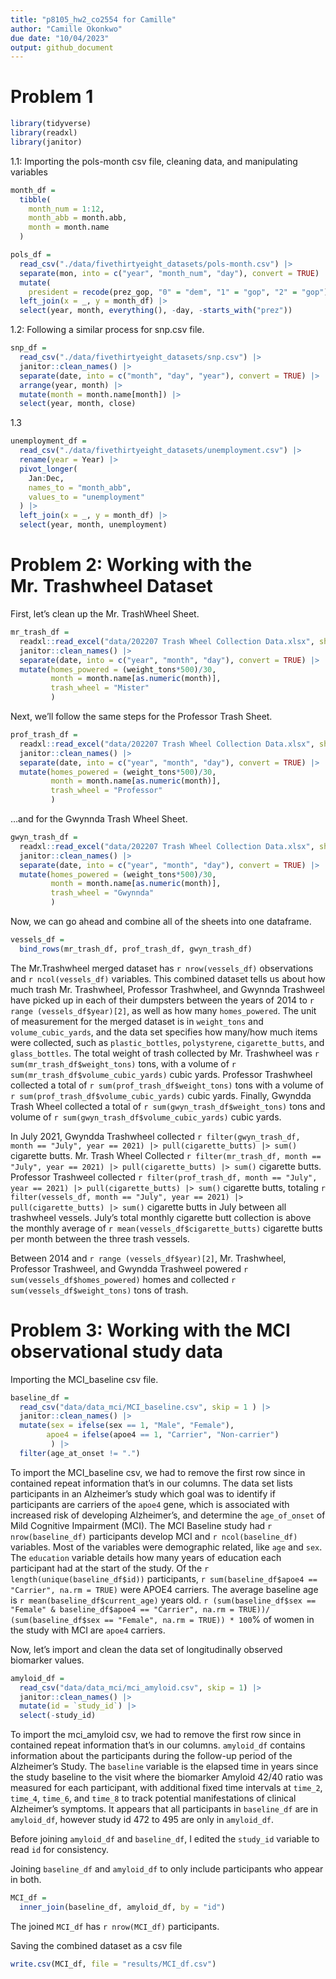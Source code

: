 ```yaml
---
title: "p8105_hw2_co2554 for Camille"
author: "Camille Okonkwo"
due date: "10/04/2023"
output: github_document
---
```


# Problem 1

```r
library(tidyverse)
library(readxl)
library(janitor)
```

1.1: Importing the pols-month csv file, cleaning data, and manipulating variables

```r
month_df = 
  tibble(
    month_num = 1:12,
    month_abb = month.abb,
    month = month.name
  )

pols_df = 
  read_csv("./data/fivethirtyeight_datasets/pols-month.csv") |>
  separate(mon, into = c("year", "month_num", "day"), convert = TRUE) |>
  mutate(
    president = recode(prez_gop, "0" = "dem", "1" = "gop", "2" = "gop")) |>
  left_join(x = _, y = month_df) |> 
  select(year, month, everything(), -day, -starts_with("prez")) 
```

1.2: Following a similar process for snp.csv file.

```r
snp_df =
  read_csv("./data/fivethirtyeight_datasets/snp.csv") |>
  janitor::clean_names() |>
  separate(date, into = c("month", "day", "year"), convert = TRUE) |>
  arrange(year, month) |>
  mutate(month = month.name[month]) |>
  select(year, month, close) 
```

1.3
```r
unemployment_df = 
  read_csv("./data/fivethirtyeight_datasets/unemployment.csv") |>
  rename(year = Year) |>
  pivot_longer(
    Jan:Dec, 
    names_to = "month_abb",
    values_to = "unemployment"
  ) |> 
  left_join(x = _, y = month_df) |> 
  select(year, month, unemployment)
```



# Problem 2: Working with the Mr. Trashwheel Dataset

First, let's clean up the Mr. TrashWheel Sheet. 

```r
mr_trash_df =
  readxl::read_excel("data/202207 Trash Wheel Collection Data.xlsx", sheet = "Mr. Trash Wheel", range = "A2:N549") |>
  janitor::clean_names() |>
  separate(date, into = c("year", "month", "day"), convert = TRUE) |>
  mutate(homes_powered = (weight_tons*500)/30, 
         month = month.name[as.numeric(month)],
         trash_wheel = "Mister"
         )
```

Next, we'll follow the same steps for the Professor Trash Sheet. 

```r
prof_trash_df =
  readxl::read_excel("data/202207 Trash Wheel Collection Data.xlsx", sheet = "Professor Trash Wheel", range = "A2:M96") |>
  janitor::clean_names() |>
  separate(date, into = c("year", "month", "day"), convert = TRUE) |>
  mutate(homes_powered = (weight_tons*500)/30,
         month = month.name[as.numeric(month)],
         trash_wheel = "Professor"
         )
```

...and for the Gwynnda Trash Wheel Sheet. 

```r
gwyn_trash_df =
  readxl::read_excel("data/202207 Trash Wheel Collection Data.xlsx", sheet = "Gwynnda Trash Wheel", range = "A2:J108") |>
  janitor::clean_names() |>
  separate(date, into = c("year", "month", "day"), convert = TRUE) |>
  mutate(homes_powered = (weight_tons*500)/30, 
         month = month.name[as.numeric(month)],
         trash_wheel = "Gwynnda"
         )
```

Now, we can go ahead and combine all of the sheets into one dataframe. 

```r
vessels_df =
  bind_rows(mr_trash_df, prof_trash_df, gwyn_trash_df) 
```


The Mr.Trashwheel merged dataset has `r nrow(vessels_df)` observations and `r ncol(vessels_df)` variables. This combined dataset tells us about how much trash Mr. Trashwheel, Professor Trashwheel, and Gwynnda Trashweel have picked up in each of their dumpsters between the years of 2014 to `r range (vessels_df$year)[2]`, as well as how many `homes_powered`. The unit of measurement for the merged dataset is in `weight_tons` and `volume_cubic_yards`, and the data set specifies how many/how much items were collected, such as `plastic_bottles`, `polystyrene`, `cigarette_butts`, and `glass_bottles`. The total weight of trash collected by Mr. Trashwheel was `r sum(mr_trash_df$weight_tons)` tons, with a volume of `r sum(mr_trash_df$volume_cubic_yards)` cubic yards. Professor Trashwheel collected a total of `r sum(prof_trash_df$weight_tons)` tons with a volume of `r sum(prof_trash_df$volume_cubic_yards)` cubic yards. Finally, Gwyndda Trash Wheel collected a total of `r sum(gwyn_trash_df$weight_tons)` tons and volume of `r sum(gwyn_trash_df$volume_cubic_yards)` cubic yards. 

In July 2021, Gwyndda Trashwheel collected `r filter(gwyn_trash_df, month == "July", year == 2021) |> pull(cigarette_butts) |> sum()` cigarette butts. Mr. Trash Wheel Collected `r filter(mr_trash_df, month == "July", year == 2021) |> pull(cigarette_butts) |> sum()` cigarette butts. Professor Trashweel collected `r filter(prof_trash_df, month == "July", year == 2021) |> pull(cigarette_butts) |> sum()` cigarette butts, totaling `r filter(vessels_df, month == "July", year == 2021) |> pull(cigarette_butts) |> sum()` cigarette butts in July between all trashwheel vessels. July's total monthly cigarette butt collection is above the monthly average of  `r mean(vessels_df$cigarette_butts)` cigarette butts per month between the three trash vessels.

Between 2014 and `r range (vessels_df$year)[2]`, Mr. Trashwheel, Professor Trashweel, and Gwyndda Trashweel powered `r sum(vessels_df$homes_powered)` homes and collected `r sum(vessels_df$weight_tons)` tons of trash.



# Problem 3: Working with the MCI observational study data

Importing the MCI_baseline csv file. 
```r
baseline_df =
  read_csv("data/data_mci/MCI_baseline.csv", skip = 1 ) |>
  janitor::clean_names() |>
  mutate(sex = ifelse(sex == 1, "Male", "Female"),
        apoe4 = ifelse(apoe4 == 1, "Carrier", "Non-carrier") 
         ) |>
  filter(age_at_onset != ".")
```


To import the MCI_baseline csv, we had to remove the first row since in contained repeat information that's in our columns. The data set lists participants in an Alzheimer's study which goal was to identify if participants are carriers of the `apoe4` gene, which is associated with increased risk of developing Alzheimer's, and determine the `age_of_onset` of Mild Cognitive Impairment (MCI). The MCI Baseline study had `r nrow(baseline_df)` participants develop MCI and `r ncol(baseline_df)` variables. Most of the variables were demographic related, like `age` and `sex`. The `education` variable details how many years of education each participant had at the start of the study. Of the `r length(unique(baseline_df$id))` participants, `r sum(baseline_df$apoe4 == "Carrier", na.rm = TRUE)` were APOE4 carriers. The average baseline age is `r mean(baseline_df$current_age)` years old. `r (sum(baseline_df$sex == "Female" & baseline_df$apoe4 == "Carrier", na.rm = TRUE))/ (sum(baseline_df$sex == "Female", na.rm = TRUE)) * 100`% of women in the study with MCI are `apoe4` carriers.


Now, let's import and clean the data set of longitudinally observed biomarker values.

```r
amyloid_df =
  read_csv("data/data_mci/mci_amyloid.csv", skip = 1) |>
  janitor::clean_names() |>
  mutate(id = `study_id`) |>
  select(-study_id)

```

To import the mci_amyloid csv, we had to remove the first row since in contained repeat information that's in our columns. `amyloid_df` contains information about the participants during the follow-up period of the Alzheimer's Study. The `baseline` variable is the elapsed time in years since the study baseline to the visit where the biomarker Amyloid 42/40 ratio was measured for each participant, with additional fixed time intervals at `time_2`, `time_4`, `time_6`, and `time_8` to track potential manifestations of clinical Alzheimer's symptoms.  It appears that all participants in `baseline_df` are in `amyloid_df`, however study id 472 to 495 are only in `amyloid_df`. 

Before joining `amyloid_df` and `baseline_df`, I edited the `study_id` variable to read `id` for consistency. 

Joining `baseline_df` and `amyloid_df` to only include participants who appear in both.

```r
MCI_df =
  inner_join(baseline_df, amyloid_df, by = "id")
```

The joined `MCI_df` has `r nrow(MCI_df)` participants.


Saving the combined dataset as a csv file

```r
write.csv(MCI_df, file = "results/MCI_df.csv")
```

